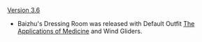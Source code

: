 {{Change History/Header}}
[[Version 3.6]]
* Baizhu's Dressing Room was released with Default Outfit [[The Applications of Medicine]] and Wind Gliders.